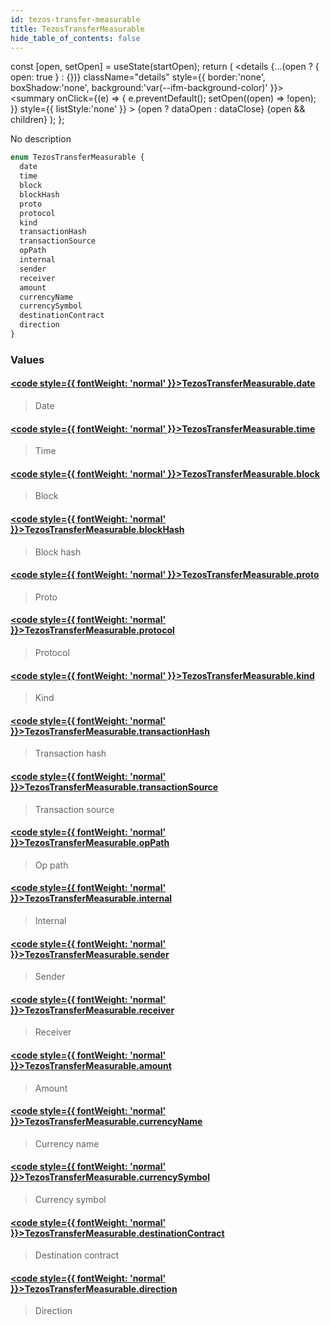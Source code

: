 ```yaml
---
id: tezos-transfer-measurable
title: TezosTransferMeasurable
hide_table_of_contents: false
---
```







  const [open, setOpen] = useState(startOpen);
  return (
    <details {...(open ? { open: true } : {})} className="details" style={{ border:'none', boxShadow:'none', background:'var(--ifm-background-color)' }}>
      <summary
        onClick={(e) => {
          e.preventDefault();
          setOpen((open) => !open);
        }}
        style={{ listStyle:'none' }}
      >
      {open ? dataOpen : dataClose}
      </summary>
      {open && children}
    </details>
  );
};








No description


```graphql
enum TezosTransferMeasurable {
  date
  time
  block
  blockHash
  proto
  protocol
  kind
  transactionHash
  transactionSource
  opPath
  internal
  sender
  receiver
  amount
  currencyName
  currencySymbol
  destinationContract
  direction
}
```




### Values

#### [<code style={{ fontWeight: 'normal' }}>TezosTransferMeasurable.<b>date</b></code>](#)  
> 
> 
> Date
> 

#### [<code style={{ fontWeight: 'normal' }}>TezosTransferMeasurable.<b>time</b></code>](#)  
> 
> 
> Time
> 

#### [<code style={{ fontWeight: 'normal' }}>TezosTransferMeasurable.<b>block</b></code>](#)  
> 
> 
> Block
> 

#### [<code style={{ fontWeight: 'normal' }}>TezosTransferMeasurable.<b>blockHash</b></code>](#)  
> 
> 
> Block hash
> 

#### [<code style={{ fontWeight: 'normal' }}>TezosTransferMeasurable.<b>proto</b></code>](#)  
> 
> 
> Proto
> 

#### [<code style={{ fontWeight: 'normal' }}>TezosTransferMeasurable.<b>protocol</b></code>](#)  
> 
> 
> Protocol
> 

#### [<code style={{ fontWeight: 'normal' }}>TezosTransferMeasurable.<b>kind</b></code>](#)  
> 
> 
> Kind
> 

#### [<code style={{ fontWeight: 'normal' }}>TezosTransferMeasurable.<b>transactionHash</b></code>](#)  
> 
> 
> Transaction hash
> 

#### [<code style={{ fontWeight: 'normal' }}>TezosTransferMeasurable.<b>transactionSource</b></code>](#)  
> 
> 
> Transaction source
> 

#### [<code style={{ fontWeight: 'normal' }}>TezosTransferMeasurable.<b>opPath</b></code>](#)  
> 
> 
> Op path
> 

#### [<code style={{ fontWeight: 'normal' }}>TezosTransferMeasurable.<b>internal</b></code>](#)  
> 
> 
> Internal
> 

#### [<code style={{ fontWeight: 'normal' }}>TezosTransferMeasurable.<b>sender</b></code>](#)  
> 
> 
> Sender
> 

#### [<code style={{ fontWeight: 'normal' }}>TezosTransferMeasurable.<b>receiver</b></code>](#)  
> 
> 
> Receiver
> 

#### [<code style={{ fontWeight: 'normal' }}>TezosTransferMeasurable.<b>amount</b></code>](#)  
> 
> 
> Amount
> 

#### [<code style={{ fontWeight: 'normal' }}>TezosTransferMeasurable.<b>currencyName</b></code>](#)  
> 
> 
> Currency name
> 

#### [<code style={{ fontWeight: 'normal' }}>TezosTransferMeasurable.<b>currencySymbol</b></code>](#)  
> 
> 
> Currency symbol
> 

#### [<code style={{ fontWeight: 'normal' }}>TezosTransferMeasurable.<b>destinationContract</b></code>](#)  
> 
> 
> Destination contract
> 

#### [<code style={{ fontWeight: 'normal' }}>TezosTransferMeasurable.<b>direction</b></code>](#)  
> 
> 
> Direction
> 



